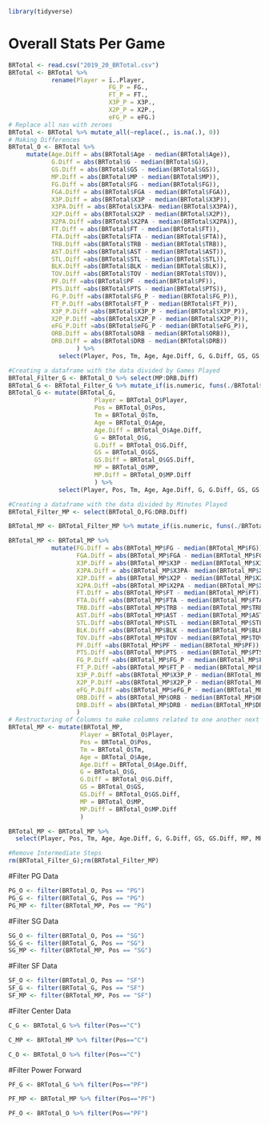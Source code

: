 ```{r setup, message = FALSE}
library(tidyverse)
```

# Overall Stats Per Game

```{r overall, echo=FALSE}
BRTotal <- read.csv("2019_20_BRTotal.csv")
BRTotal <- BRTotal %>%
            rename(Player = ï..Player,
                            FG_P = FG.,
                            FT_P = FT.,
                            X3P_P = X3P.,
                            X2P_P = X2P.,
                            eFG_P = eFG.)
# Replace all nas with zeroes
BRTotal <- BRTotal %>% mutate_all(~replace(., is.na(.), 0))
# Making Differences
BRTotal_O <- BRTotal %>%
     mutate(Age.Diff = abs(BRTotal$Age - median(BRTotal$Age)),
            G.Diff = abs(BRTotal$G - median(BRTotal$G)),
            GS.Diff = abs(BRTotal$GS - median(BRTotal$GS)),
            MP.Diff = abs(BRTotal$MP - median(BRTotal$MP)),
            FG.Diff = abs(BRTotal$FG - median(BRTotal$FG)), 
            FGA.Diff = abs(BRTotal$FGA - median(BRTotal$FGA)),
            X3P.Diff = abs(BRTotal$X3P - median(BRTotal$X3P)),
            X3PA.Diff = abs(BRTotal$X3PA- median(BRTotal$X3PA)),
            X2P.Diff = abs(BRTotal$X2P - median(BRTotal$X2P)),
            X2PA.Diff =abs(BRTotal$X2PA - median(BRTotal$X2PA)),
            FT.Diff = abs(BRTotal$FT - median(BRTotal$FT)),
            FTA.Diff =abs(BRTotal$FTA - median(BRTotal$FTA)),
            TRB.Diff =abs(BRTotal$TRB - median(BRTotal$TRB)),
            AST.Diff =abs(BRTotal$AST - median(BRTotal$AST)), 
            STL.Diff =abs(BRTotal$STL - median(BRTotal$STL)), 
            BLK.Diff =abs(BRTotal$BLK - median(BRTotal$BLK)),
            TOV.Diff =abs(BRTotal$TOV - median(BRTotal$TOV)),
            PF.Diff =abs(BRTotal$PF - median(BRTotal$PF)),
            PTS.Diff =abs(BRTotal$PTS - median(BRTotal$PTS)),
            FG_P.Diff =abs(BRTotal$FG_P - median(BRTotal$FG_P)),
            FT_P.Diff =abs(BRTotal$FT_P - median(BRTotal$FT_P)),
            X3P_P.Diff =abs(BRTotal$X3P_P - median(BRTotal$X3P_P)),
            X2P_P.Diff =abs(BRTotal$X2P_P - median(BRTotal$X2P_P)),
            eFG_P.Diff =abs(BRTotal$eFG_P - median(BRTotal$eFG_P)), 
            ORB.Diff = abs(BRTotal$ORB - median(BRTotal$ORB)),
            DRB.Diff = abs(BRTotal$DRB - median(BRTotal$DRB))
                   ) %>%
              select(Player, Pos, Tm, Age, Age.Diff, G, G.Diff, GS, GS.Diff, MP, MP.Diff, FG, FG.Diff, FGA, FGA.Diff, X3P, X3P.Diff, X3PA, X3PA.Diff, X2P, X2P.Diff, X2PA, X2PA.Diff, FT, FT.Diff, FTA, FTA.Diff, TRB, TRB.Diff, AST, AST.Diff, STL, STL.Diff, BLK, BLK.Diff, TOV, TOV.Diff, PF, PF.Diff, PTS, PTS.Diff, FG_P, FG_P.Diff, FT_P, FT_P.Diff, X3P_P, X3P_P.Diff, X2P_P, X2P_P.Diff, eFG_P, eFG_P.Diff, ORB, ORB.Diff, DRB, DRB.Diff)
```
```{r overall.g}
#Creating a dataframe with the data divided by Games Played
BRTotal_Filter_G <- BRTotal_O %>% select(MP:DRB.Diff) 
BRTotal_G <- BRTotal_Filter_G %>% mutate_if(is.numeric, funs(./BRTotal$G))
BRTotal_G <- mutate(BRTotal_G, 
                        Player = BRTotal_O$Player, 
                        Pos = BRTotal_O$Pos, 
                        Tm = BRTotal_O$Tm, 
                        Age = BRTotal_O$Age, 
                        Age.Diff = BRTotal_O$Age.Diff, 
                        G = BRTotal_O$G, 
                        G.Diff = BRTotal_O$G.Diff, 
                        GS = BRTotal_O$GS, 
                        GS.Diff = BRTotal_O$GS.Diff,
                        MP = BRTotal_O$MP,
                        MP.Diff = BRTotal_O$MP.Diff
                        ) %>%
              select(Player, Pos, Tm, Age, Age.Diff, G, G.Diff, GS, GS.Diff, MP, MP.Diff, FG, FG.Diff, FGA, FGA.Diff, X3P, X3P.Diff, X3PA, X3PA.Diff, X2P, X2P.Diff, X2PA, X2PA.Diff, FT, FT.Diff, FTA, FTA.Diff, TRB, TRB.Diff, AST, AST.Diff, STL, STL.Diff, BLK, BLK.Diff, TOV, TOV.Diff, PF, PF.Diff, PTS, PTS.Diff, FG_P, FG_P.Diff, FT_P, FT_P.Diff, X3P_P, X3P_P.Diff, X2P_P, X2P_P.Diff, eFG_P, eFG_P.Diff, ORB, ORB.Diff, DRB, DRB.Diff)

```

```{r overall.mp}
#Creating a dataframe with the data divided by Minutes Played
BRTotal_Filter_MP <- select(BRTotal_O,FG:DRB.Diff) 

BRTotal_MP <- BRTotal_Filter_MP %>% mutate_if(is.numeric, funs(./BRTotal_O$MP))

BRTotal_MP <- BRTotal_MP %>%
            mutate(FG.Diff = abs(BRTotal_MP$FG - median(BRTotal_MP$FG)), 
                   FGA.Diff = abs(BRTotal_MP$FGA - median(BRTotal_MP$FGA)),
                   X3P.Diff = abs(BRTotal_MP$X3P - median(BRTotal_MP$X3P)),
                   X3PA.Diff = abs(BRTotal_MP$X3PA- median(BRTotal_MP$X3PA)),
                   X2P.Diff = abs(BRTotal_MP$X2P - median(BRTotal_MP$X2P)),
                   X2PA.Diff =abs(BRTotal_MP$X2PA - median(BRTotal_MP$X2PA)),
                   FT.Diff = abs(BRTotal_MP$FT - median(BRTotal_MP$FT)),
                   FTA.Diff =abs(BRTotal_MP$FTA - median(BRTotal_MP$FTA)),
                   TRB.Diff =abs(BRTotal_MP$TRB - median(BRTotal_MP$TRB)),
                   AST.Diff =abs(BRTotal_MP$AST - median(BRTotal_MP$AST)), 
                   STL.Diff =abs(BRTotal_MP$STL - median(BRTotal_MP$STL)), 
                   BLK.Diff =abs(BRTotal_MP$BLK - median(BRTotal_MP$BLK)),
                   TOV.Diff =abs(BRTotal_MP$TOV - median(BRTotal_MP$TOV)),
                   PF.Diff =abs(BRTotal_MP$PF - median(BRTotal_MP$PF)),
                   PTS.Diff =abs(BRTotal_MP$PTS - median(BRTotal_MP$PTS)),
                   FG_P.Diff =abs(BRTotal_MP$FG_P - median(BRTotal_MP$FG_P)),
                   FT_P.Diff =abs(BRTotal_MP$FT_P - median(BRTotal_MP$FT_P)),
                   X3P_P.Diff =abs(BRTotal_MP$X3P_P - median(BRTotal_MP$X3P_P)),
                   X2P_P.Diff =abs(BRTotal_MP$X2P_P - median(BRTotal_MP$X2P_P)),
                   eFG_P.Diff =abs(BRTotal_MP$eFG_P - median(BRTotal_MP$eFG_P)), 
                   ORB.Diff = abs(BRTotal_MP$ORB - median(BRTotal_MP$ORB)),
                   DRB.Diff = abs(BRTotal_MP$DRB - median(BRTotal_MP$DRB))
                   )
# Restructuring of Columns to make columns related to one another next to one another
BRTotal_MP <- mutate(BRTotal_MP, 
                    Player = BRTotal_O$Player, 
                    Pos = BRTotal_O$Pos, 
                    Tm = BRTotal_O$Tm, 
                    Age = BRTotal_O$Age, 
                    Age.Diff = BRTotal_O$Age.Diff, 
                    G = BRTotal_O$G, 
                    G.Diff = BRTotal_O$G.Diff, 
                    GS = BRTotal_O$GS, 
                    GS.Diff = BRTotal_O$GS.Diff,
                    MP = BRTotal_O$MP, 
                    MP.Diff = BRTotal_O$MP.Diff
                    )

BRTotal_MP <- BRTotal_MP %>%
  select(Player, Pos, Tm, Age, Age.Diff, G, G.Diff, GS, GS.Diff, MP, MP.Diff, FG, FG.Diff, FGA, FGA.Diff, X3P, X3P.Diff, X3PA, X3PA.Diff, X2P, X2P.Diff, X2PA, X2PA.Diff, FT, FT.Diff, FTA, FTA.Diff, TRB, TRB.Diff, AST, AST.Diff, STL, STL.Diff, BLK, BLK.Diff, TOV, TOV.Diff, PF, PF.Diff, PTS, PTS.Diff, FG_P, FG_P.Diff, FT_P, FT_P.Diff, X3P_P, X3P_P.Diff, X2P_P, X2P_P.Diff, eFG_P, eFG_P.Diff, ORB, ORB.Diff, DRB, DRB.Diff)

#Remove Intermediate Steps
rm(BRTotal_Filter_G);rm(BRTotal_Filter_MP)

```
#Filter PG Data
```{r pg}
PG_O <- filter(BRTotal_O, Pos == "PG")
PG_G <- filter(BRTotal_G, Pos == "PG")
PG_MP <- filter(BRTotal_MP, Pos == "PG")
```

#Filter SG Data
```{r sg}
SG_O <- filter(BRTotal_O, Pos == "SG")
SG_G <- filter(BRTotal_G, Pos == "SG")
SG_MP <- filter(BRTotal_MP, Pos == "SG")
```

#Filter SF Data
```{r sf}
SF_O <- filter(BRTotal_O, Pos == "SF")
SF_G <- filter(BRTotal_G, Pos == "SF")
SF_MP <- filter(BRTotal_MP, Pos == "SF")
```

#Filter Center Data
```{r c}
C_G <- BRTotal_G %>% filter(Pos=="C")

C_MP <- BRTotal_MP %>% filter(Pos=="C")

C_O <- BRTotal_O %>% filter(Pos=="C")
```

#Filter Power Forward
```{r pf}
PF_G <- BRTotal_G %>% filter(Pos=="PF")

PF_MP <- BRTotal_MP %>% filter(Pos=="PF")

PF_O <- BRTotal_O %>% filter(Pos=="PF")
```
